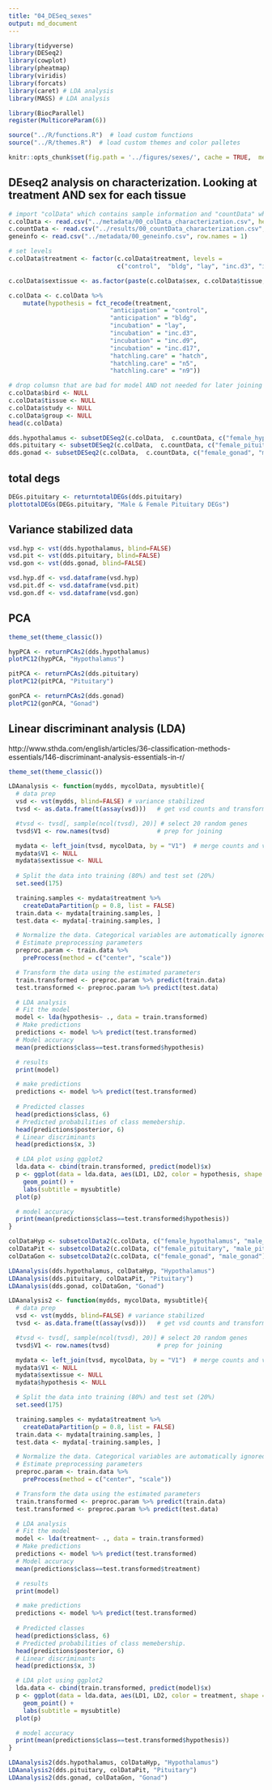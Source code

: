 ```yaml
---
title: "04_DESeq_sexes"
output: md_document
---
```


```r

library(tidyverse)
library(DESeq2)
library(cowplot)
library(pheatmap)
library(viridis)
library(forcats)
library(caret) # LDA analysis
library(MASS) # LDA analysis

library(BiocParallel)
register(MulticoreParam(6))

source("../R/functions.R")  # load custom functions 
source("../R/themes.R")  # load custom themes and color palletes

knitr::opts_chunk$set(fig.path = '../figures/sexes/', cache = TRUE,  message=F, comment=FALSE, warning=FALSE)
```

## DEseq2 analysis on characterization. Looking at treatment AND sex for each tissue

```r
# import "colData" which contains sample information and "countData" which contains read counts
c.colData <- read.csv("../metadata/00_colData_characterization.csv", header = T, row.names = 1)
c.countData <- read.csv("../results/00_countData_characterization.csv", header = T, row.names = 1)
geneinfo <- read.csv("../metadata/00_geneinfo.csv", row.names = 1)

# set levels
c.colData$treatment <- factor(c.colData$treatment, levels = 
                              c("control",  "bldg", "lay", "inc.d3", "inc.d9", "inc.d17", "hatch", "n5", "n9"))

c.colData$sextissue <- as.factor(paste(c.colData$sex, c.colData$tissue, sep = "_"))

c.colData <- c.colData %>%
    mutate(hypothesis = fct_recode(treatment,
                            "anticipation" = "control",
                            "anticipation" = "bldg",
                            "incubation" = "lay",
                            "incubation" = "inc.d3",
                            "incubation" = "inc.d9",
                            "incubation" = "inc.d17",
                            "hatchling.care" = "hatch",
                            "hatchling.care" = "n5",
                            "hatchling.care" = "n9"))

# drop columsn that are bad for model AND not needed for later joining
c.colData$bird <- NULL
c.colData$tissue <- NULL
c.colData$study <- NULL
c.colData$group <- NULL
head(c.colData)
```



```r
dds.hypothalamus <- subsetDESeq2(c.colData,  c.countData, c("female_hypothalamus","male_hypothalamus") )
dds.pituitary <- subsetDESeq2(c.colData,  c.countData, c("female_pituitary", "male_pituitary" ) )
dds.gonad <- subsetDESeq2(c.colData,  c.countData, c("female_gonad", "male_gonad") )
```


## total degs

```r
DEGs.pituitary <- returntotalDEGs(dds.pituitary)
plottotalDEGs(DEGs.pituitary, "Male & Female Pituitary DEGs")
```

## Variance stabilized data

```r
vsd.hyp <- vst(dds.hypothalamus, blind=FALSE) 
vsd.pit <- vst(dds.pituitary, blind=FALSE) 
vsd.gon <- vst(dds.gonad, blind=FALSE) 

vsd.hyp.df <- vsd.dataframe(vsd.hyp) 
vsd.pit.df <- vsd.dataframe(vsd.pit) 
vsd.gon.df <- vsd.dataframe(vsd.gon) 
```





## PCA

```r
theme_set(theme_classic())

hypPCA <- returnPCAs2(dds.hypothalamus)
plotPC12(hypPCA, "Hypothalamus")

pitPCA <- returnPCAs2(dds.pituitary)
plotPC12(pitPCA, "Pituitary")

gonPCA <- returnPCAs2(dds.gonad)
plotPC12(gonPCA, "Gonad")

```


## Linear discriminant analysis (LDA)

http://www.sthda.com/english/articles/36-classification-methods-essentials/146-discriminant-analysis-essentials-in-r/

```r
theme_set(theme_classic())

LDAanalysis <- function(mydds, mycolData, mysubtitle){
  # data prep
  vsd <- vst(mydds, blind=FALSE) # variance stabilized 
  tvsd <- as.data.frame(t(assay(vsd)))   # get vsd counts and transform

  #tvsd <- tvsd[, sample(ncol(tvsd), 20)] # select 20 random genes
  tvsd$V1 <- row.names(tvsd)             # prep for joining

  mydata <- left_join(tvsd, mycolData, by = "V1")  # merge counts and variables
  mydata$V1 <- NULL
  mydata$sextissue <- NULL
  
  # Split the data into training (80%) and test set (20%)
  set.seed(175)

  training.samples <- mydata$treatment %>%
    createDataPartition(p = 0.8, list = FALSE)
  train.data <- mydata[training.samples, ]
  test.data <- mydata[-training.samples, ]

  # Normalize the data. Categorical variables are automatically ignored.
  # Estimate preprocessing parameters
  preproc.param <- train.data %>% 
    preProcess(method = c("center", "scale"))

  # Transform the data using the estimated parameters
  train.transformed <- preproc.param %>% predict(train.data)
  test.transformed <- preproc.param %>% predict(test.data)

  # LDA analysis
  # Fit the model
  model <- lda(hypothesis~ ., data = train.transformed)
  # Make predictions
  predictions <- model %>% predict(test.transformed)
  # Model accuracy
  mean(predictions$class==test.transformed$hypothesis)

  # results
  print(model)

  # make predictions
  predictions <- model %>% predict(test.transformed)
  
  # Predicted classes
  head(predictions$class, 6)
  # Predicted probabilities of class memebership.
  head(predictions$posterior, 6) 
  # Linear discriminants
  head(predictions$x, 3)

  # LDA plot using ggplot2 
  lda.data <- cbind(train.transformed, predict(model)$x)
  p <- ggplot(data = lda.data, aes(LD1, LD2, color = hypothesis, shape = sex)) +
    geom_point() +
    labs(subtitle = mysubtitle)
  plot(p)

  # model accuracy 
  print(mean(predictions$class==test.transformed$hypothesis))
}

colDataHyp <- subsetcolData2(c.colData, c("female_hypothalamus", "male_hypothalamus"))
colDataPit <- subsetcolData2(c.colData, c("female_pituitary", "male_pituitary"))
colDataGon <- subsetcolData2(c.colData, c("female_gonad", "male_gonad"))

LDAanalysis(dds.hypothalamus, colDataHyp, "Hypothalamus")
LDAanalysis(dds.pituitary, colDataPit, "Pituitary")
LDAanalysis(dds.gonad, colDataGon, "Gonad")
```

```r

LDAanalysis2 <- function(mydds, mycolData, mysubtitle){
  # data prep
  vsd <- vst(mydds, blind=FALSE) # variance stabilized 
  tvsd <- as.data.frame(t(assay(vsd)))   # get vsd counts and transform

  #tvsd <- tvsd[, sample(ncol(tvsd), 20)] # select 20 random genes
  tvsd$V1 <- row.names(tvsd)             # prep for joining

  mydata <- left_join(tvsd, mycolData, by = "V1")  # merge counts and variables
  mydata$V1 <- NULL
  mydata$sextissue <- NULL
  mydata$hypothesis <- NULL

  # Split the data into training (80%) and test set (20%)
  set.seed(175)

  training.samples <- mydata$treatment %>%
    createDataPartition(p = 0.8, list = FALSE)
  train.data <- mydata[training.samples, ]
  test.data <- mydata[-training.samples, ]

  # Normalize the data. Categorical variables are automatically ignored.
  # Estimate preprocessing parameters
  preproc.param <- train.data %>% 
    preProcess(method = c("center", "scale"))

  # Transform the data using the estimated parameters
  train.transformed <- preproc.param %>% predict(train.data)
  test.transformed <- preproc.param %>% predict(test.data)

  # LDA analysis
  # Fit the model
  model <- lda(treatment~ ., data = train.transformed)
  # Make predictions
  predictions <- model %>% predict(test.transformed)
  # Model accuracy
  mean(predictions$class==test.transformed$treatment)

  # results
  print(model)

  # make predictions
  predictions <- model %>% predict(test.transformed)
  
  # Predicted classes
  head(predictions$class, 6)
  # Predicted probabilities of class memebership.
  head(predictions$posterior, 6) 
  # Linear discriminants
  head(predictions$x, 3)

  # LDA plot using ggplot2 
  lda.data <- cbind(train.transformed, predict(model)$x)
  p <- ggplot(data = lda.data, aes(LD1, LD2, color = treatment, shape = sex)) +
    geom_point() +
    labs(subtitle = mysubtitle)
  plot(p)

  # model accuracy 
  print(mean(predictions$class==test.transformed$hypothesis))
}

LDAanalysis2(dds.hypothalamus, colDataHyp, "Hypothalamus")
LDAanalysis2(dds.pituitary, colDataPit, "Pituitary")
LDAanalysis2(dds.gonad, colDataGon, "Gonad")

```


